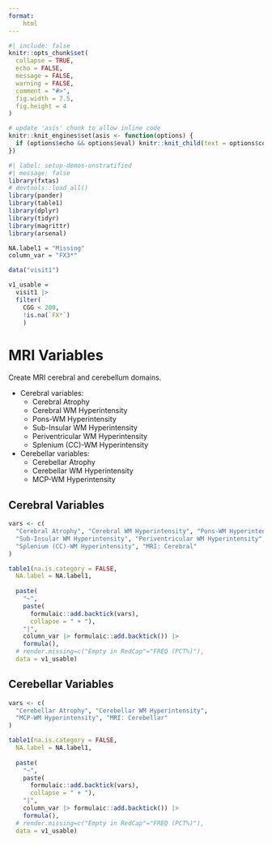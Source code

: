 ```yaml
---
format:
    html
---
```


```r
#| include: false
knitr::opts_chunk$set(
  collapse = TRUE,
  echo = FALSE,
  message = FALSE,
  warning = FALSE,
  comment = "#>",
  fig.width = 7.5,
  fig.height = 4
)

# update 'asis' chunk to allow inline code
knitr::knit_engines$set(asis <- function(options) {
  if (options$echo && options$eval) knitr::knit_child(text = options$code)
})
```

```r
#| label: setup-demos-unstratified
#| message: false
library(fxtas)
# devtools::load_all()
library(pander)
library(table1)
library(dplyr)
library(tidyr)
library(magrittr)
library(arsenal)

NA.label1 = "Missing"
column_var = "FX3*"

data("visit1")

v1_usable = 
  visit1 |> 
  filter(
    CGG < 200,
    !is.na(`FX*`)
    )
```

# MRI Variables

Create MRI cerebral and cerebellum domains.

<ul>
  <li>Cerebral variables:
    <ul>
      <li>Cerebral Atrophy</li> 
      <li>Cerebral WM Hyperintensity</li> 
      <li>Pons-WM Hyperintensity</li>
      <li>Sub-Insular WM Hyperintensity</li> 
      <li>Periventricular WM Hyperintensity</li>
      <li>Splenium (CC)-WM Hyperintensity</li>
    </ul>
  </li>
  <li>Cerebellar variables:
    <ul>
      <li>Cerebellar Atrophy</li>
      <li>Cerebellar WM Hyperintensity</li>
      <li>MCP-WM Hyperintensity</li>
    </ul>
  </li>
</ul>


## Cerebral Variables 

```r
vars <- c(
  "Cerebral Atrophy", "Cerebral WM Hyperintensity", "Pons-WM Hyperintensity",
  "Sub-Insular WM Hyperintensity", "Periventricular WM Hyperintensity",
  "Splenium (CC)-WM Hyperintensity", "MRI: Cerebral"
)

table1(na.is.category = FALSE, 
  NA.label = NA.label1,
  
  paste(
    "~", 
    paste(
      formulaic::add.backtick(vars), 
      collapse = " + "), 
    "|",
    column_var |> formulaic::add.backtick()) |> 
    formula(),
  # render.missing=c("Empty in RedCap"="FREQ (PCT%)"),
  data = v1_usable)
```

## Cerebellar Variables

```r
vars <- c(
  "Cerebellar Atrophy", "Cerebellar WM Hyperintensity",
  "MCP-WM Hyperintensity", "MRI: Cerebellar"
)

table1(na.is.category = FALSE, 
  NA.label = NA.label1,
  
  paste(
    "~", 
    paste(
      formulaic::add.backtick(vars), 
      collapse = " + "), 
    "|",
    column_var |> formulaic::add.backtick()) |> 
    formula(),
  # render.missing=c("Empty in RedCap"="FREQ (PCT%)"),
  data = v1_usable)
```
